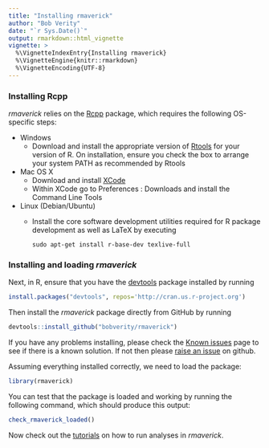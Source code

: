 ---
title: "Installing rmaverick"
author: "Bob Verity"
date: "`r Sys.Date()`"
output: rmarkdown::html_vignette
vignette: >
  %\VignetteIndexEntry{Installing rmaverick}
  %\VignetteEngine{knitr::rmarkdown}
  %\VignetteEncoding{UTF-8}
---

### Installing Rcpp

*rmaverick* relies on the [Rcpp](https://cran.r-project.org/web/packages/Rcpp/index.html) package, which requires the following OS-specific steps:

* Windows
    - Download and install the appropriate version of [Rtools](https://cran.rstudio.com/bin/windows/Rtools/) for your version of R. On installation, ensure you check the box to arrange your system PATH as recommended by Rtools
* Mac OS X
    - Download and install [XCode](http://itunes.apple.com/us/app/xcode/id497799835?mt=12)
    - Within XCode go to Preferences : Downloads and install the Command Line Tools
* Linux (Debian/Ubuntu)
    - Install the core software development utilities required for R package development as well as LaTeX by executing
    
        ```{}
        sudo apt-get install r-base-dev texlive-full
        ```

### Installing and loading *rmaverick*

Next, in R, ensure that you have the [devtools](https://www.rstudio.com/products/rpackages/devtools/) package installed by running

```{r, eval = FALSE}
install.packages("devtools", repos='http://cran.us.r-project.org')
```

Then install the *rmaverick* package directly from GitHub by running

```{r, eval = FALSE}
devtools::install_github("bobverity/rmaverick")
```

If you have any problems installing, please check the [Known issues](https://bobverity.github.io/rmaverick/articles/known-issues.html) page to see if there is a known solution. If not then please [raise an issue](https://github.com/bobverity/rmaverick/issues) on github.

Assuming everything installed correctly, we need to load the package:

```{r}
library(rmaverick)
```

You can test that the package is loaded and working by running the following command, which should produce this output:

```{r}
check_rmaverick_loaded()
```

Now check out the [tutorials](https://bobverity.github.io/rmaverick/articles/basic_tutorial.html) on how to run analyses in *rmaverick*.

